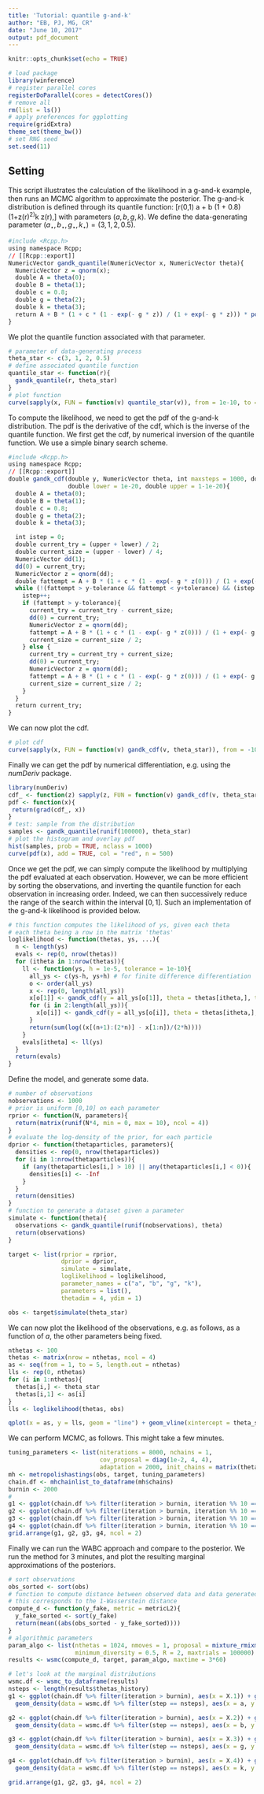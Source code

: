 ```yaml
---
title: 'Tutorial: quantile g-and-k'
author: "EB, PJ, MG, CR"
date: "June 10, 2017"
output: pdf_document
---
```


```r
knitr::opts_chunk$set(echo = TRUE)
```

```r
# load package
library(winference)
# register parallel cores
registerDoParallel(cores = detectCores())
# remove all
rm(list = ls())
# apply preferences for ggplotting
require(gridExtra)
theme_set(theme_bw())
# set RNG seed
set.seed(11)
```

## Setting

This script illustrates the calculation of the likelihood in a g-and-k example,
then runs an MCMC algorithm to approximate the posterior.
The g-and-k distribution is defined through its quantile function:
\[r\in (0,1) \mapsto a + b \left(1 + 0.8\frac{1-\exp(-gz(r)}{1+\exp(-gz(r)}\right) \left(1+z(r)^2\right)^k z(r),\]
with parameters $(a,b,g,k)$. We define the data-generating parameter
$(a_\star,b_\star,g_\star,k_\star) = (3,1,2,0.5)$.

```r
#include <Rcpp.h>
using namespace Rcpp;
// [[Rcpp::export]]
NumericVector gandk_quantile(NumericVector x, NumericVector theta){
  NumericVector z = qnorm(x);
  double A = theta(0);
  double B = theta(1);
  double c = 0.8;
  double g = theta(2);
  double k = theta(3);
  return A + B * (1 + c * (1 - exp(- g * z)) / (1 + exp(- g * z))) * pow((1 + pow(z, 2.0)), k) * z;
}
```

We plot the quantile function associated with that parameter.
```r
# parameter of data-generating process
theta_star <- c(3, 1, 2, 0.5)
# define associated quantile function
quantile_star <- function(r){
  gandk_quantile(r, theta_star)
}
# plot function
curve(sapply(x, FUN = function(v) quantile_star(v)), from = 1e-10, to = 1-1e-10, n = 500, ylab = "quantile")
```

To compute the likelihood, we need to get the pdf of the g-and-k distribution. The pdf is the 
derivative of the cdf, which is the inverse of the quantile function. We first get the cdf, by numerical
inversion of the quantile function. We use a simple binary search scheme.

```r
#include <Rcpp.h>
using namespace Rcpp;
// [[Rcpp::export]]
double gandk_cdf(double y, NumericVector theta, int maxsteps = 1000, double tolerance = 1e-10,
                 double lower = 1e-20, double upper = 1-1e-20){
  double A = theta(0);
  double B = theta(1);
  double c = 0.8;
  double g = theta(2);
  double k = theta(3);

  int istep = 0;
  double current_try = (upper + lower) / 2;
  double current_size = (upper - lower) / 4;
  NumericVector dd(1);
  dd(0) = current_try;
  NumericVector z = qnorm(dd);
  double fattempt = A + B * (1 + c * (1 - exp(- g * z(0))) / (1 + exp(- g * z(0)))) * pow((1 + pow(z(0), 2.0)), k) * z(0);
  while (!(fattempt > y-tolerance && fattempt < y+tolerance) && (istep < maxsteps)){
    istep++;
    if (fattempt > y-tolerance){
      current_try = current_try - current_size;
      dd(0) = current_try;
      NumericVector z = qnorm(dd);
      fattempt = A + B * (1 + c * (1 - exp(- g * z(0))) / (1 + exp(- g * z(0)))) * pow((1 + pow(z(0), 2.0)), k) * z(0);
      current_size = current_size / 2;
    } else {
      current_try = current_try + current_size;
      dd(0) = current_try;
      NumericVector z = qnorm(dd);
      fattempt = A + B * (1 + c * (1 - exp(- g * z(0))) / (1 + exp(- g * z(0)))) * pow((1 + pow(z(0), 2.0)), k) * z(0);
      current_size = current_size / 2;
    }
  }
  return current_try;
}
```

We can now plot the cdf.
```r
# plot cdf 
curve(sapply(x, FUN = function(v) gandk_cdf(v, theta_star)), from = -10, to = 20, n = 500, ylab = "quantile")
```

Finally we can get the pdf by numerical differentiation, e.g. using the *numDeriv* package.

```r
library(numDeriv)
cdf_ <- function(z) sapply(z, FUN = function(v) gandk_cdf(v, theta_star))
pdf <- function(x){
 return(grad(cdf_, x))
}
# test: sample from the distribution
samples <- gandk_quantile(runif(100000), theta_star)
# plot the histogram and overlay pdf
hist(samples, prob = TRUE, nclass = 1000)
curve(pdf(x), add = TRUE, col = "red", n = 500)
```

Once we get the pdf, we can simply compute the likelihood by multiplying the pdf evaluated at each observation. However, we can be more efficient by sorting the observations, and inverting the quantile function for each observation in increasing order. Indeed, we can then successively reduce the range
of the search within the interval $[0,1]$. Such an implementation of the g-and-k likelihood is provided
below.

```r
# this function computes the likelihood of ys, given each theta 
# each theta being a row in the matrix 'thetas'
loglikelihood <- function(thetas, ys, ...){
  n <- length(ys)
  evals <- rep(0, nrow(thetas))
  for (itheta in 1:nrow(thetas)){
    ll <- function(ys, h = 1e-5, tolerance = 1e-10){
      all_ys <- c(ys-h, ys+h) # for finite difference differentiation
      o <- order(all_ys)
      x <- rep(0, length(all_ys))
      x[o[1]] <- gandk_cdf(y = all_ys[o[1]], theta = thetas[itheta,], tolerance = tolerance)
      for (i in 2:length(all_ys)){
        x[o[i]] <- gandk_cdf(y = all_ys[o[i]], theta = thetas[itheta,], tolerance = tolerance, lower = x[o[i-1]])
      }
      return(sum(log((x[(n+1):(2*n)] - x[1:n])/(2*h))))
    }
    evals[itheta] <- ll(ys)
  }
  return(evals)
}
```

Define the model, and generate some data.
```r
# number of observations
nobservations <- 1000
# prior is uniform [0,10] on each parameter
rprior <- function(N, parameters){
  return(matrix(runif(N*4, min = 0, max = 10), ncol = 4))
}
# evaluate the log-density of the prior, for each particle
dprior <- function(thetaparticles, parameters){
  densities <- rep(0, nrow(thetaparticles))
  for (i in 1:nrow(thetaparticles)){
    if (any(thetaparticles[i,] > 10) || any(thetaparticles[i,] < 0)){
      densities[i] <- -Inf
    }
  }
  return(densities)
}
# function to generate a dataset given a parameter
simulate <- function(theta){
  observations <- gandk_quantile(runif(nobservations), theta)
  return(observations)
}

target <- list(rprior = rprior,
               dprior = dprior,
               simulate = simulate,
               loglikelihood = loglikelihood,
               parameter_names = c("a", "b", "g", "k"),
               parameters = list(),
               thetadim = 4, ydim = 1)

obs <- target$simulate(theta_star)
```

We can now plot the likelihood of the observations, e.g. as follows,
as a function of $a$, the other parameters being fixed.

```r
nthetas <- 100
thetas <- matrix(nrow = nthetas, ncol = 4)
as <- seq(from = 1, to = 5, length.out = nthetas)
lls <- rep(0, nthetas)
for (i in 1:nthetas){
  thetas[i,] <- theta_star
  thetas[i,1] <- as[i]
}
lls <- loglikelihood(thetas, obs)

qplot(x = as, y = lls, geom = "line") + geom_vline(xintercept = theta_star[1], linetype = 2) + xlab("a") + ylab("log-likelihood")
```

We can perform MCMC, as follows. This might take a few minutes.

```r

tuning_parameters <- list(niterations = 8000, nchains = 1,
                          cov_proposal = diag(1e-2, 4, 4),
                          adaptation = 2000, init_chains = matrix(theta_star, nrow = 1))
mh <- metropolishastings(obs, target, tuning_parameters)
chain.df <- mhchainlist_to_dataframe(mh$chains)
burnin <- 2000
#
g1 <- ggplot(chain.df %>% filter(iteration > burnin, iteration %% 10 == 1), aes(x = iteration, y = X.1, group = ichain)) + geom_line() + geom_hline(yintercept = theta_star[1], col = "red", linetype = 2)
g2 <- ggplot(chain.df %>% filter(iteration > burnin, iteration %% 10 == 1), aes(x = iteration, y = X.2, group = ichain)) + geom_line() + geom_hline(yintercept = theta_star[2], col = "red", linetype = 2)
g3 <- ggplot(chain.df %>% filter(iteration > burnin, iteration %% 10 == 1), aes(x = iteration, y = X.3, group = ichain)) + geom_line() + geom_hline(yintercept = theta_star[3], col = "red", linetype = 2)
g4 <- ggplot(chain.df %>% filter(iteration > burnin, iteration %% 10 == 1), aes(x = iteration, y = X.4, group = ichain)) + geom_line() + geom_hline(yintercept = theta_star[4], col = "red", linetype = 2)
grid.arrange(g1, g2, g3, g4, ncol = 2)
```


Finally we can run the WABC approach and compare to the posterior.
We run the method for 3 minutes, and plot the resulting marginal approximations
of the posteriors.
```r
# sort observations
obs_sorted <- sort(obs)
# function to compute distance between observed data and data generated given theta
# this corresponds to the 1-Wasserstein distance
compute_d <- function(y_fake, metric = metricL2){
  y_fake_sorted <- sort(y_fake)
  return(mean((abs(obs_sorted - y_fake_sorted))))
}
# algorithmic parameters
param_algo <- list(nthetas = 1024, nmoves = 1, proposal = mixture_rmixmod(),
                   minimum_diversity = 0.5, R = 2, maxtrials = 100000)
results <- wsmc(compute_d, target, param_algo, maxtime = 3*60)
```

```r
# let's look at the marginal distributions
wsmc.df <- wsmc_to_dataframe(results)
nsteps <- length(results$thetas_history)
g1 <- ggplot(chain.df %>% filter(iteration > burnin), aes(x = X.1)) + geom_density(aes(y = ..density.., fill = "Posterior"), alpha = 0.5) +
  geom_density(data = wsmc.df %>% filter(step == nsteps), aes(x = a, y = ..density.., fill = "WABC"), alpha = 0.5) + scale_fill_manual(name = "", values = c("Posterior" = "black", "WABC" = "darkblue")) + xlab(expression(a)) + geom_vline(xintercept = theta_star[1])

g2 <- ggplot(chain.df %>% filter(iteration > burnin), aes(x = X.2)) + geom_density(aes(y = ..density.., fill = "Posterior"), alpha = 0.5) +
  geom_density(data = wsmc.df %>% filter(step == nsteps), aes(x = b, y = ..density.., fill = "WABC"), alpha = 0.5) + scale_fill_manual(name = "", values = c("Posterior" = "black", "WABC" = "darkblue")) + xlab(expression(b))  + geom_vline(xintercept = theta_star[2])

g3 <- ggplot(chain.df %>% filter(iteration > burnin), aes(x = X.3)) + geom_density(aes(y = ..density.., fill = "Posterior"), alpha = 0.5) +
  geom_density(data = wsmc.df %>% filter(step == nsteps), aes(x = g, y = ..density.., fill = "WABC"), alpha = 0.5) + scale_fill_manual(name = "", values = c("Posterior" = "black", "WABC" = "darkblue")) + xlab(expression(g))  + geom_vline(xintercept = theta_star[3])

g4 <- ggplot(chain.df %>% filter(iteration > burnin), aes(x = X.4)) + geom_density(aes(y = ..density.., fill = "Posterior"), alpha = 0.5) +
  geom_density(data = wsmc.df %>% filter(step == nsteps), aes(x = k, y = ..density.., fill = "WABC"), alpha = 0.5) + scale_fill_manual(name = "", values = c("Posterior" = "black", "WABC" = "darkblue")) + xlab(expression(k)) + geom_vline(xintercept = theta_star[4])

grid.arrange(g1, g2, g3, g4, ncol = 2)

```



